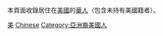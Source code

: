本頁面收錄居住在[[美國|美國]]的[[華人|華人]]（包含未持有美國籍者）。

[[Category:各国华人|美]]
[[Category:各族群美国人|Chinese]]
[[Category:亞洲裔美國人|Category:亞洲裔美國人]]
